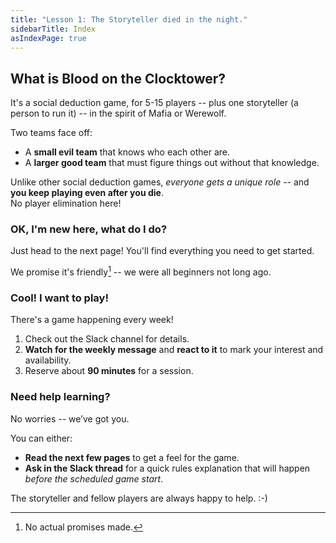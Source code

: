 ```yaml
---
title: "Lesson 1: The Storyteller died in the night."
sidebarTitle: Index
asIndexPage: true
---
```


## What is Blood on the Clocktower?

It's a social deduction game, for 5-15 players -- plus one storyteller (a person to run it) -- in the spirit of Mafia or Werewolf.

Two teams face off:

- A **small evil team** that knows who each other are.
- A **larger good team** that must figure things out without that knowledge.

Unlike other social deduction games, _everyone gets a unique role_ -- and **you keep playing even after you die**.<br/>
No player elimination here!

### OK, I'm new here, what do I do?

Just head to the next page! You'll find everything you need to get started.

We promise it's friendly[^legal-disclaimer] -- we were all beginners not long ago.

### Cool! I want to play!

There's a game happening every week!

1. Check out the Slack channel for details.
2. **Watch for the weekly message** and **react to it** to mark your interest and availability.
3. Reserve about **90 minutes** for a session.

### Need help learning?

No worries -- we’ve got you.

You can either:

- **Read the next few pages** to get a feel for the game.
- **Ask in the Slack thread** for a quick rules explanation that will happen *before the scheduled game start*.

The storyteller and fellow players are always happy to help. :-)

[^legal-disclaimer]: No actual promises made.
